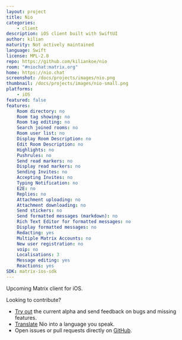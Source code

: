 ```yaml
---
layout: project
title: Nio
categories:
    - client
description: iOS client built with SwiftUI
author: kilian
maturity: Not actively maintained
language: Swift
license: MPL-2.0
repo: https://github.com/kiliankoe/nio
room: "#niochat:matrix.org"
home: https://nio.chat
screenshot: /docs/projects/images/nio.png
thumbnail: /docs/projects/images/nio-small.png
platforms:
    - iOS
featured: false
features:
    Room directory: no
    Room tag showing: no
    Room tag editing: no
    Search joined rooms: no
    Room user list: no
    Display Room Description: no
    Edit Room Description: no
    Highlights: no
    Pushrules: no
    Send read markers: no
    Display read markers: no
    Sending Invites: no
    Accepting Invites: no
    Typing Notification: no
    E2E: no
    Replies: no
    Attachment uploading: no
    Attachment downloading: no
    Send stickers: no
    Send formatted messages (markdown): no
    Rich Text Editor for formatted messages: no
    Display formatted messages: no
    Redacting: yes
    Multiple Matrix Accounts: no
    New user registration: no
    voip: no
    Localisations: 3
    Message editing: yes
    Reactions: yes
SDK: matrix-ios-sdk
---
```


Upcoming Matrix client for iOS.

Looking to contribute?

* [Try out](https://testflight.apple.com/join/KlXr3kKz) the current alpha and send feedback on bugs and missing features.
* [Translate](https://poeditor.com/join/project/cKGF6Gswvx) Nio into a language you speak.
* Open issues or pull requests directly on [GitHub](https://github.com/kiliankoe/nio).
